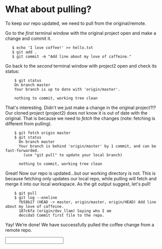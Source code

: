 
What about pulling?
===================

To keep our repo updated, we need to pull from the original/remote.

Go to the *first* terminal window with the original project open and make a change and commit it.  
```
   $ echo 'I love coffee!' >> hello.txt
   $ git add .
   $ git commit -m "Add line about my love of caffeine."
```

Go back to the *second* terminal window with project2 open and check its status:
```
    $ git status
    On branch master
    Your branch is up to date with 'origin/master'.

    nothing to commit, working tree clean
```
That's interesting.  Didn't we just make a change in the original project?!? Our cloned project (project2) does not know it is out of date with the original.
That is because we need to *fetch* the changes (note: fetching is different from pulling).
```
    $ git fetch origin master
    $ git status
      On branch master
      Your branch is behind 'origin/master' by 1 commit, and can be fast-forwarded.
        (use "git pull" to update your local branch)

      nothing to commit, working tree clean

```    
Great! Now our repo is updated...but our working directory is not.
This is because fetching only updates our local repo, while pulling will fetch and merge it into our local workspace.
As the git output suggest, let's pull!
```
    $ git pull
    $ git log --oneline
      fb58b27 (HEAD -> master, origin/master, origin/HEAD) Add line about my love of caffeine.
      187c6fa (origin/dev_llam) Saying who I am
      deccda5 Commit first file to the repo.
```

Yay! We’re done! We have successfully pulled the coffee change from a remote repo.

<Input question="Is 'git fetch' and 'git pull' the same thing?" answer="no" />